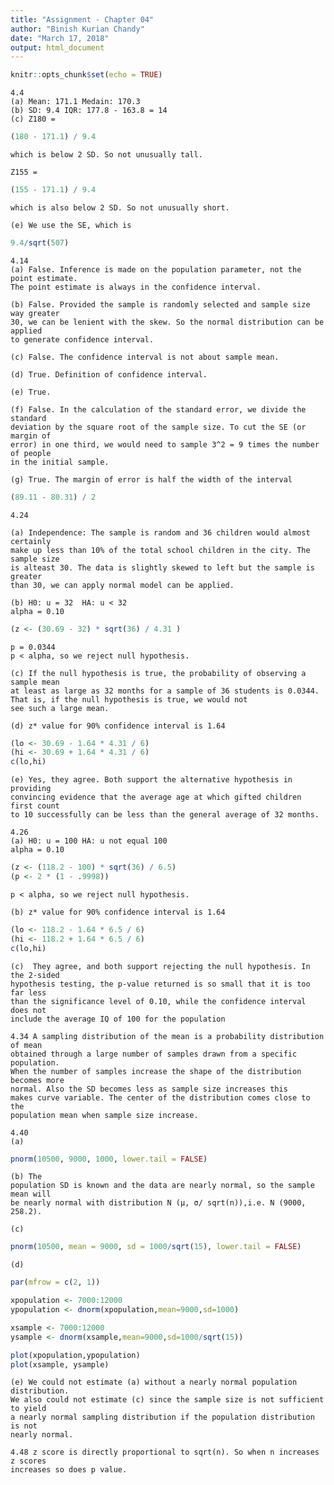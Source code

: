 ```yaml
---
title: "Assignment - Chapter 04"
author: "Binish Kurian Chandy"
date: "March 17, 2018"
output: html_document
---
```


```r
knitr::opts_chunk$set(echo = TRUE)
```

```
4.4
(a) Mean: 171.1 Medain: 170.3
(b) SD: 9.4 IQR: 177.8 - 163.8 = 14
(c) Z180 = 
```
```r
(180 - 171.1) / 9.4
```
```
which is below 2 SD. So not unusually tall.

Z155 = 
```
```r
(155 - 171.1) / 9.4
```
```
which is also below 2 SD. So not unusually short.

(e) We use the SE, which is 
```
```r
9.4/sqrt(507)
```

```
4.14
(a) False. Inference is made on the population parameter, not the point estimate. 
The point estimate is always in the confidence interval.

(b) False. Provided the sample is randomly selected and sample size way greater 
30, we can be lenient with the skew. So the normal distribution can be applied 
to generate confidence interval.

(c) False. The confidence interval is not about sample mean.

(d) True. Definition of confidence interval.

(e) True. 

(f) False. In the calculation of the standard error, we divide the standard 
deviation by the square root of the sample size. To cut the SE (or margin of 
error) in one third, we would need to sample 3^2 = 9 times the number of people 
in the initial sample.

(g) True. The margin of error is half the width of the interval
```
```r
(89.11 - 80.31) / 2
```

```
4.24

(a) Independence: The sample is random and 36 children would almost certainly 
make up less than 10% of the total school children in the city. The sample size 
is alteast 30. The data is slightly skewed to left but the sample is greater 
than 30, we can apply normal model can be applied.

(b) H0: u = 32  HA: u < 32 
alpha = 0.10
```
```r
(z <- (30.69 - 32) * sqrt(36) / 4.31 )
```
```
p = 0.0344 
p < alpha, so we reject null hypothesis.

(c) If the null hypothesis is true, the probability of observing a sample mean 
at least as large as 32 months for a sample of 36 students is 0.0344. 
That is, if the null hypothesis is true, we would not
see such a large mean.

(d) z* value for 90% confidence interval is 1.64
```
```r
(lo <- 30.69 - 1.64 * 4.31 / 6)
(hi <- 30.69 + 1.64 * 4.31 / 6)
c(lo,hi)
```

```
(e) Yes, they agree. Both support the alternative hypothesis in providing 
convincing evidence that the average age at which gifted children first count 
to 10 successfully can be less than the general average of 32 months.
```

```
4.26
(a) H0: u = 100 HA: u not equal 100
alpha = 0.10
```
```r
(z <- (118.2 - 100) * sqrt(36) / 6.5)
(p <- 2 * (1 - .9998))
```
```
p < alpha, so we reject null hypothesis.

(b) z* value for 90% confidence interval is 1.64
```
```r
(lo <- 118.2 - 1.64 * 6.5 / 6)
(hi <- 118.2 + 1.64 * 6.5 / 6)
c(lo,hi)
```
```
(c)  They agree, and both support rejecting the null hypothesis. In the 2-sided 
hypothesis testing, the p-value returned is so small that it is too far less 
than the significance level of 0.10, while the confidence interval does not 
include the average IQ of 100 for the population
```

```
4.34 A sampling distribution of the mean is a probability distribution of mean 
obtained through a large number of samples drawn from a specific population. 
When the number of samples increase the shape of the distribution becomes more 
normal. Also the SD becomes less as sample size increases this 
makes curve variable. The center of the distribution comes close to the 
population mean when sample size increase.
```

```
4.40
(a) 
```
```r
pnorm(10500, 9000, 1000, lower.tail = FALSE)
```
```
(b) The
population SD is known and the data are nearly normal, so the sample mean will 
be nearly normal with distribution N (μ, σ/ sqrt(n)),i.e. N (9000, 258.2).

(c)
```
```r
pnorm(10500, mean = 9000, sd = 1000/sqrt(15), lower.tail = FALSE)
```
```
(d)
```
```r
par(mfrow = c(2, 1))

xpopulation <- 7000:12000
ypopulation <- dnorm(xpopulation,mean=9000,sd=1000)

xsample <- 7000:12000
ysample <- dnorm(xsample,mean=9000,sd=1000/sqrt(15))

plot(xpopulation,ypopulation)
plot(xsample, ysample)
```
```
(e) We could not estimate (a) without a nearly normal population distribution. 
We also could not estimate (c) since the sample size is not sufficient to yield 
a nearly normal sampling distribution if the population distribution is not 
nearly normal.
```

```
4.48 z score is directly proportional to sqrt(n). So when n increases z scores 
increases so does p value.
```